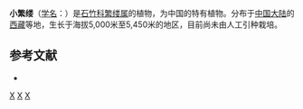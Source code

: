 {{Speciesbox
| taxon = Stellaria(植物) pusilla
| binomial_authority = E. Schmid.
}}

'''小繁缕'''（[[学名|学名]]：{{lang|la|''Stellaria pusilla''}}）是[[石竹科|石竹科]][[繁缕属|繁缕属]]的植物，为中国的特有植物。分布于[[中国大陆|中国大陆]]的[[西藏|西藏]]等地，生长于海拔5,000米至5,450米的地区，目前尚未由人工引种栽培。

== 参考文献 ==
<div class="references-small">
* {{cite web| url =http://www.bioinfo.cn/db05/KmzwSpecies.php?action=view&id=1490| title =小繁缕| work =《中国高等植物数据库全库》| publisher =中国科学院微生物研究所| author =昆明植物研究所| accessdate =2009-02-22| deadurl =yes| archiveurl =https://web.archive.org/web/20160305062518/http://www.bioinfo.cn/db05/KmzwSpecies.php?action=view&id=1490| archivedate =2016-03-05}}
</div>
{{Taxonbar|from=Q10959988}}

[[Category:繁缕属|X]]
[[Category:中国特有植物|X]]
[[Category:西藏植物|X]]